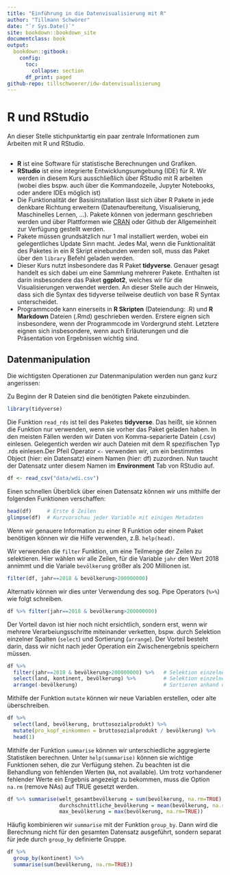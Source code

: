```yaml
---
title: "Einführung in die Datenvisualisierung mit R"
author: "Tillmann Schwörer"
date: "`r Sys.Date()`"
site: bookdown::bookdown_site
documentclass: book
output:
  bookdown::gitbook: 
    config:
      toc:
        collapse: section 
      df_print: paged
github-repo: tillschwoerer/idw-datenvisualisierung
---
```



# R und RStudio

An dieser Stelle stichpunktartig ein paar zentrale Informationen zum Arbeiten mit R und RStudio.

##

- **R** ist eine Software für statistische Berechnungen und Grafiken. 
- **RStudio** ist eine integrierte Entwicklungsumgebung (IDE) für R. Wir werden in diesem Kurs ausschließlich über RStudio mit R arbeiten (wobei dies bspw. auch über die Kommandozeile, Jupyter Notebooks, oder andere IDEs möglich ist)
- Die Funktionalität der Basisinstallation lässt sich über R Pakete in jede denkbare Richtung erweitern (Datenaufbereitung, Visualisierung, Maschinelles Lernen, ...). Pakete können von jedermann geschrieben werden und über Plattformen wie [CRAN](https://cran.r-project.org/web/views/) oder Github der Allgemeinheit zur Verfügung gestellt werden.
- Pakete müssen grundsätzlich nur 1 mal installiert werden, wobei ein gelegentliches Update Sinn macht. Jedes Mal, wenn die Funktionalität des Paketes in ein R Skript einebunden werden soll, muss das Paket über den `library` Befehl geladen werden.
- Dieser Kurs nutzt insbesondere das R Paket **tidyverse**. Genauer gesagt handelt es sich dabei um eine Sammlung mehrerer Pakete. Enthalten ist darin insbesondere das Paket **ggplot2**, welches wir für die Visualisierungen verwendet werden. An dieser Stelle auch der Hinweis, dass sich die Syntax des tidyverse teilweise deutlich von base R Syntax unterscheidet.
- Programmcode kann einerseits in **R Skripten** (Dateiendung: .R) und **R Markdown** Dateien (.Rmd) geschrieben werden. Erstere eignen sich insbesondere, wenn der Programmcode im Vordergrund steht. Letztere eignen sich insbesondere, wenn auch Erläuterungen und die Präsentation von Ergebnissen wichtig sind. 

## Datenmanipulation
Die wichtigsten Operationen zur Datenmanipulation werden nun ganz kurz angerissen:

Zu Beginn der R Dateien sind die benötigten Pakete einzubinden. 

```r
library(tidyverse)
```

Die Funktion `read_rds` ist teil des Paketes **tidyverse**. Das heißt, sie können die Funktion nur verwenden, wenn sie vorher das Paket geladen haben. In den meisten Fällen werden wir Daten von Komma-separierte Datein (.csv) einlesen. Gelegentich werden wir auch Dateien mit dem R spezifischen Typ .rds einlesen.Der Pfeil Operator `<-` verwenden wir, um ein bestimmtes Object (hier: ein Datensatz) einem Namen (hier: df) zuzordnen. Nun taucht der Datensatz unter diesem Namen im **Environment** Tab von RStudio auf.

```r
df <- read_csv("data/wdi.csv")
```

Einen schnellen Überblick über einen Datensatz können wir uns mithilfe der folgenden Funktionen verschaffen:

```r
head(df)     # Erste 6 Zeilen
glimpse(df)  # Kurzvorschau jeder Variable mit einigen Metadaten
```

Wenn wir genauere Information zu einer R Funktion oder einem Paket benötigen können wir die Hilfe verwenden, z.B. `help(head)`.

Wir verwenden die `filter` Funktion, um eine Teilmenge der Zeilen zu selektieren. Hier wählen wir alle Zeilen, für die Variable `jahr` den Wert 2018 annimmt und die Variale `bevölkerung` größer als 200 Millionen ist.

```r
filter(df, jahr==2018 & bevölkerung>200000000)
```

Alternativ können wir dies unter Verwendung des sog. Pipe Operators (`%>%`) wie folgt schreiben. 

```r
df %>% filter(jahr==2018 & bevölkerung>200000000)
```

Der Vorteil davon ist hier noch nicht ersichtlich, sondern erst, wenn wir mehrere Verarbeiungsschritte miteinander verketten, bspw. durch Selektion einzelner Spalten (`select`) und Sortierung (`arrange`). Der Vorteil besteht darin, dass wir nicht nach jeder Operation ein Zwischenergebnis speichern müssen. 

```r
df %>% 
  filter(jahr==2018 & bevölkerung>200000000) %>%   # Selektion einzelner Zeilen
  select(land, kontinent, bevölkerung) %>%         # Selektion einzelner Spalten
  arrange(-bevölkerung)                            # Sortieren anhand der Spalte Bevölkerung
```

Mithilfe der Funktion `mutate` können wir neue Variablen erstellen, oder alte überschreiben.

```r
df %>%
  select(land, bevölkerung, bruttosozialprodukt) %>%
  mutate(pro_kopf_einkommen = bruttosozialprodukt / bevölkerung) %>%
  head(1)
```
Mithilfe der Funktion `summarise` können wir unterschiedliche aggregierte Statistiken berechnen. Unter `help(summarise)` können sie wichtige Funktionen sehen, die zur Verfügung stehen. Zu beachten ist die Behandlung von fehlenden Werten (`NA`, not available). Um trotz vorhandener fehlender Werte ein Ergebnis angezeigt zu bekommen, muss die Option `na.rm` (remove NAs) auf TRUE gesetzt werden.

```r
df %>% summarise(welt_gesamtbevölkerung = sum(bevölkerung, na.rm=TRUE),
                 durchschnittliche_bevölkerung = mean(bevölkerung, na.rm=TRUE),
                 max_bevölkerung = max(bevölkerung, na.rm=TRUE))
```

Häufig kombinieren wir `summarise` mit der Funktion `group_by`. Dann wird die Berechnung nicht für den gesamten Datensatz ausgeführt, sondern separat für jede durch `group_by` definierte Gruppe.

```r
df %>%
  group_by(kontinent) %>%
  summarise(sum(bevölkerung, na.rm=TRUE))
```
